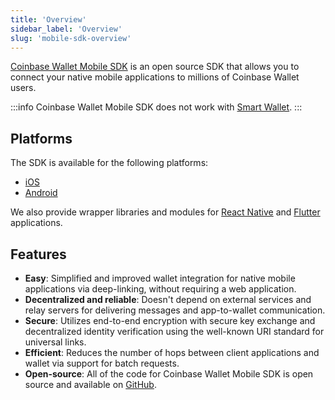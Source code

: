 ```yaml
---
title: 'Overview'
sidebar_label: 'Overview'
slug: 'mobile-sdk-overview'
---
```



[Coinbase Wallet Mobile SDK](https://github.com/MobileWalletProtocol/wallet-mobile-sdk) is an open source SDK that allows you to connect your native mobile applications to millions of Coinbase Wallet users.

:::info
Coinbase Wallet Mobile SDK does not work with [Smart Wallet](https://www.smartwallet.dev/).
:::

## Platforms

The SDK is available for the following platforms:

- [iOS](https://cocoapods.org/pods/CoinbaseWalletSDK)
- [Android](https://mavenlibs.com/maven/dependency/com.coinbase/coinbase-wallet-sdk)

We also provide wrapper libraries and modules for [React Native](https://www.npmjs.com/package/@coinbase/wallet-mobile-sdk) and [Flutter](https://pub.dev/packages/coinbase_wallet_sdk) applications.

## Features

- **Easy**: Simplified and improved wallet integration for native mobile applications via deep-linking, without requiring a web application.
- **Decentralized and reliable**: Doesn't depend on external services and relay servers for delivering messages and app-to-wallet communication.
- **Secure**: Utilizes end-to-end encryption with secure key exchange and decentralized identity verification using the well-known URI standard for universal links.
- **Efficient**: Reduces the number of hops between client applications and wallet via support for batch requests.
- **Open-source**: All of the code for Coinbase Wallet Mobile SDK is open source and available on [GitHub](https://github.com/MobileWalletProtocol/wallet-mobile-sdk).

<FeedbackWidget />
